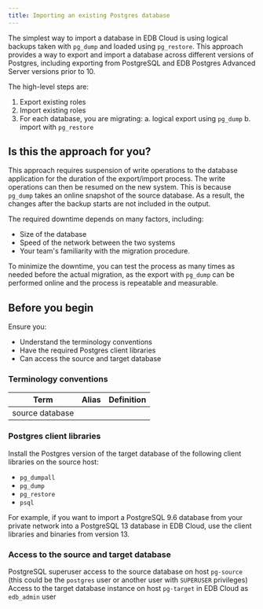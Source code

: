 ```yaml
---
title: Importing an existing Postgres database
---
```


The simplest way to import a database in EDB Cloud is using logical backups taken with `pg_dump` and loaded using `pg_restore`. This approach provides a way to export and import a database across different versions of Postgres, including exporting from PostgreSQL and EDB Postgres Advanced Server versions prior to 10.

The high-level steps are:

1. Export existing roles 
1. Import existing roles
1. For each database, you are migrating:
   a. logical export using `pg_dump`
   b. import with `pg_restore`


## Is this the approach for you?

This approach requires suspension of write operations to the database application for the duration of the export/import process. The write operations can then be resumed on the new system. This is because `pg_dump` takes an online snapshot of the source database. As a result, the changes after the backup starts are not included in the output.

The required downtime depends on many factors, including:
 - Size of the database
 - Speed of the network between the two systems
 - Your team's familiarity with the migration procedure. 
 
 To minimize the downtime, you can test the process as many times as needed before the actual migration, as the export with `pg_dump` can be performed online and the process is repeatable and measurable.

## Before you begin

Ensure you: 
 - Understand the terminology conventions
 - Have the required Postgres client libraries
 - Can access the source and target database

### Terminology conventions

| Term | Alias | Definition | 
| ---- | ----- | ---------- |
| source database |  

### Postgres client libraries
Install the Postgres version of the target database of the following client libraries on the source host:

- `pg_dumpall`
- `pg_dump`
- `pg_restore`
- `psql`

For example, if you want to import a PostgreSQL 9.6 database from your private network into a PostgreSQL 13 database in EDB Cloud, use the client libraries and binaries from version 13.

### Access to the source and target database

PostgreSQL superuser access to the source database on host `pg-source` (this could be the `postgres` user or another user with `SUPERUSER` privileges)
Access to the target database instance on host `pg-target` in EDB Cloud as `edb_admin` user

